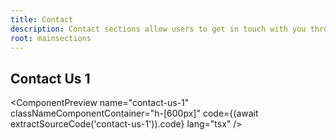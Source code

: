 ```yaml
---
title: Contact
description: Contact sections allow users to get in touch with you through a form or other contact methods. They are essential for gathering user feedback, inquiries, and support requests.
root: mainsections
---
```



## Contact Us 1

<ComponentPreview
  name="contact-us-1"
  classNameComponentContainer="h-[600px]"
  code={(await extractSourceCode('contact-us-1')).code}
  lang="tsx"
/>
